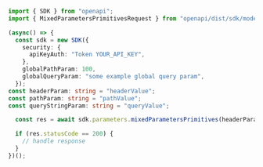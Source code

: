```typescript showLineNumbers copy filename="Mixed Parameters Primitives usage example"
import { SDK } from "openapi";
import { MixedParametersPrimitivesRequest } from "openapi/dist/sdk/models/operations";

(async() => {
  const sdk = new SDK({
    security: {
      apiKeyAuth: "Token YOUR_API_KEY",
    },
    globalPathParam: 100,
    globalQueryParam: "some example global query param",
  });
const headerParam: string = "headerValue";
const pathParam: string = "pathValue";
const queryStringParam: string = "queryValue";

  const res = await sdk.parameters.mixedParametersPrimitives(headerParam, pathParam, queryStringParam);

  if (res.statusCode == 200) {
    // handle response
  }
})();
```
